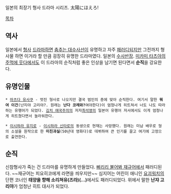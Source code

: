 일본의 최장기 형사 드라마 시리즈. 太陽にほえろ!

[[목차]]

== 역사 ==
일본에서 [[형사]] [[드라마]]하면 [[춤추는 대수사선]]이 유명하고 자주 [[패러디]]되지만 그전까지 형사물 하면 이거라 할 만큼 굉장히 유명한 드라마였다. 일본의 [[수사반장]]. [[미카미 타츠야]]의 [[주먹에 웃다]]에서도 이 드라마의 순직처럼 좋은 인상을 남기면 된다면서 '''순직'''을 강요한다.

== 유명인물 ==
 * [[마츠다 유사쿠]] - 멋진 형사로 나오지만 결국 범인의 총에 맞아 순직한다. 여기서 말한 '''뭐여 이건'''(난지야 고리야?. 원래는 '''난다 코레와?'''여야한다)이 엄청나게 히트쳐서 너도 나도 따라하는 유행어가 되었다. [[김치 애국주의]]의 저자[[최석영]]의 일본어 유행어 저서에서도 이게 엄청나게 히트쳤다면서 놀라워한다.

 * [[이시하라 유지로]] - [[이시하라 신타로]]의 동생으로 현재는 사망했다. 원래는 미남 배우로 형의 소설을 원작으로 한 '''미친과실'''(50년대 영화다)로 데뷔하여 큰 인기를 끌고 여기에 고정으로 출연한다.

== 순직 ==
신참형사가 죽는 건 드라마를 유명하게 만들었다. [[삐리리 불어봐 재규어]]에서 패러디된다. ~~재규어는 피요히코에게 라면을 씌우지만~~ 심지어는 어린이 애니인 [[요괴워치]]의 단편 코너인 '''태양을 향해 소리쳐유(즈라)(...)'''에서도 패러디되었다.  위에서 말한 '''난쟈 고리야'''가 엄청난 히트 대사가 되었다.
